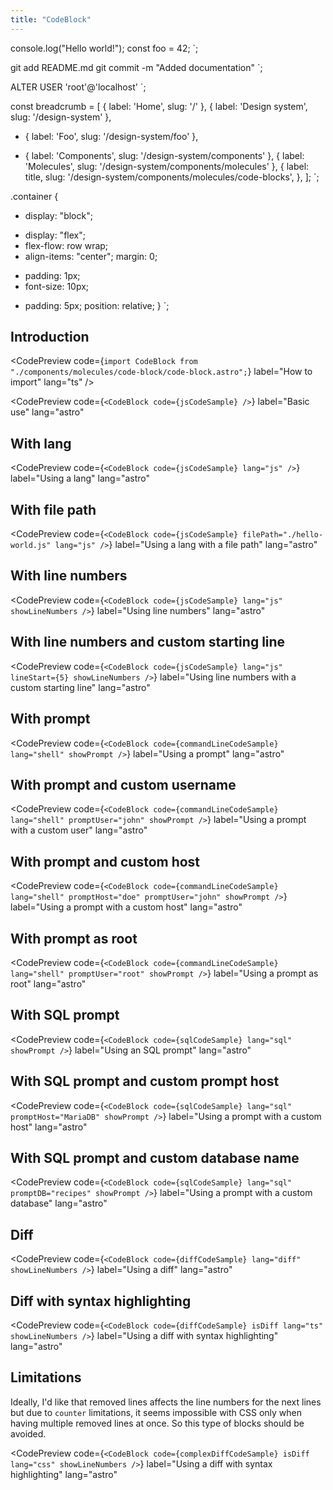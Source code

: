 ```yaml
---
title: "CodeBlock"
---
```



console.log("Hello world!");
const foo = 42;
`;

git add README.md
git commit -m "Added documentation"
`;

ALTER USER 'root'@'localhost'
`;

const breadcrumb = [
  { label: 'Home', slug: '/' },
  { label: 'Design system', slug: '/design-system' },
-  { label: 'Foo', slug: '/design-system/foo' },
+  { label: 'Components', slug: '/design-system/components' },
  { label: 'Molecules', slug: '/design-system/components/molecules' },
  {
    label: title,
    slug: '/design-system/components/molecules/code-blocks',
  },
];
`;

.container {
-  display: "block";
+  display: "flex";
+  flex-flow: row wrap;
+  align-items: "center";
  margin: 0;
-  padding: 1px;
-  font-size: 10px;
+  padding: 5px;
  position: relative;
}
`;

## Introduction

<CodePreview
  code={`import CodeBlock from "./components/molecules/code-block/code-block.astro";`}
  label="How to import"
  lang="ts"
/>

<CodePreview
  code={`<CodeBlock code={jsCodeSample} />`}
  label="Basic use"
  lang="astro"
>
  <CodeBlock code={jsCodeSample} />
</CodePreview>

## With lang

<CodePreview
  code={`<CodeBlock code={jsCodeSample} lang="js" />`}
  label="Using a lang"
  lang="astro"
>
  <CodeBlock code={jsCodeSample} lang="js" />
</CodePreview>

## With file path

<CodePreview
  code={`<CodeBlock code={jsCodeSample} filePath="./hello-world.js" lang="js" />`}
  label="Using a lang with a file path"
  lang="astro"
>
  <CodeBlock
    code={jsCodeSample}
    filePath="./hello-world.js"
    lang="js"
  />
</CodePreview>

## With line numbers

<CodePreview
  code={`<CodeBlock code={jsCodeSample} lang="js" showLineNumbers />`}
  label="Using line numbers"
  lang="astro"
>
  <CodeBlock code={jsCodeSample} lang="js" showLineNumbers />
</CodePreview>

## With line numbers and custom starting line

<CodePreview
  code={`<CodeBlock
    code={jsCodeSample}
    lang="js"
    lineStart={5}
    showLineNumbers
/>`}
  label="Using line numbers with a custom starting line"
  lang="astro"
>
  <CodeBlock
    code={jsCodeSample}
    lang="js"
    lineStart={5}
    showLineNumbers
  />
</CodePreview>

## With prompt

<CodePreview
  code={`<CodeBlock code={commandLineCodeSample} lang="shell" showPrompt />`}
  label="Using a prompt"
  lang="astro"
>
  <CodeBlock
    code={commandLineCodeSample}
    lang="shell"
    showPrompt
  />
</CodePreview>

## With prompt and custom username

<CodePreview
  code={`<CodeBlock
    code={commandLineCodeSample}
    lang="shell"
    promptUser="john"
    showPrompt
/>`}
  label="Using a prompt with a custom user"
  lang="astro"
>
  <CodeBlock
    code={commandLineCodeSample}
    lang="shell"
    promptUser="john"
    showPrompt
  />
</CodePreview>

## With prompt and custom host

<CodePreview
  code={`<CodeBlock
    code={commandLineCodeSample}
    lang="shell"
    promptHost="doe"
    promptUser="john"
    showPrompt
/>`}
  label="Using a prompt with a custom host"
  lang="astro"
>
  <CodeBlock
    code={commandLineCodeSample}
    lang="shell"
    promptHost="doe"
    promptUser="john"
    showPrompt
  />
</CodePreview>

## With prompt as root

<CodePreview
  code={`<CodeBlock
    code={commandLineCodeSample}
    lang="shell"
    promptUser="root"
    showPrompt
/>`}
  label="Using a prompt as root"
  lang="astro"
>
  <CodeBlock
    code={commandLineCodeSample}
    lang="shell"
    promptUser="root"
    showPrompt
  />
</CodePreview>

## With SQL prompt

<CodePreview
  code={`<CodeBlock code={sqlCodeSample} lang="sql" showPrompt />`}
  label="Using an SQL prompt"
  lang="astro"
>
  <CodeBlock code={sqlCodeSample} lang="sql" showPrompt />
</CodePreview>

## With SQL prompt and custom prompt host

<CodePreview
  code={`<CodeBlock code={sqlCodeSample} lang="sql" promptHost="MariaDB" showPrompt />`}
  label="Using a prompt with a custom host"
  lang="astro"
>
  <CodeBlock
    code={sqlCodeSample}
    lang="sql"
    promptHost="MariaDB"
    showPrompt
  />
</CodePreview>

## With SQL prompt and custom database name

<CodePreview
  code={`<CodeBlock code={sqlCodeSample} lang="sql" promptDB="recipes" showPrompt />`}
  label="Using a prompt with a custom database"
  lang="astro"
>
  <CodeBlock
    code={sqlCodeSample}
    lang="sql"
    promptDB="recipes"
    showPrompt
  />
</CodePreview>

## Diff

<CodePreview
  code={`<CodeBlock code={diffCodeSample} lang="diff" showLineNumbers />`}
  label="Using a diff"
  lang="astro"
>
  <CodeBlock code={diffCodeSample} lang="diff" showLineNumbers />
</CodePreview>

## Diff with syntax highlighting

<CodePreview
  code={`<CodeBlock code={diffCodeSample} isDiff lang="ts" showLineNumbers />`}
  label="Using a diff with syntax highlighting"
  lang="astro"
>
  <CodeBlock
    code={diffCodeSample}
    isDiff
    lang="ts"
    showLineNumbers
  />
</CodePreview>

## Limitations

Ideally, I'd like that removed lines affects the line numbers for the next lines but due to `counter` limitations, it seems impossible with CSS only when having multiple removed lines at once. So this type of blocks should be avoided.

<CodePreview
  code={`<CodeBlock code={complexDiffCodeSample} isDiff lang="css" showLineNumbers />`}
  label="Using a diff with syntax highlighting"
  lang="astro"
>
  <CodeBlock
    code={complexDiffCodeSample}
    isDiff
    lang="css"
    showLineNumbers
  />
</CodePreview>
